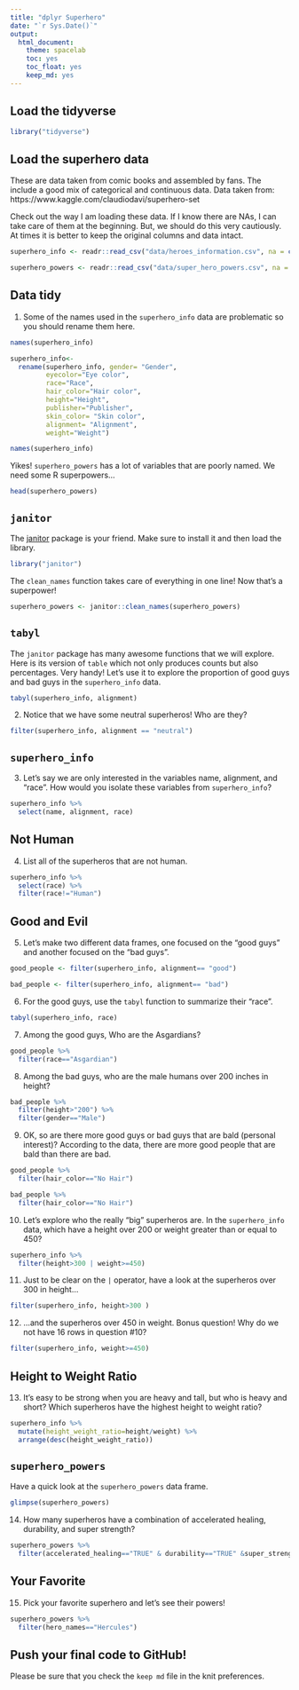 ```yaml
---
title: "dplyr Superhero"
date: "`r Sys.Date()`"
output:
  html_document: 
    theme: spacelab
    toc: yes
    toc_float: yes
    keep_md: yes
---
```


## Load the tidyverse
```r
library("tidyverse")
```

## Load the superhero data
These are data taken from comic books and assembled by fans. The include a good mix of categorical and continuous data.  Data taken from: https://www.kaggle.com/claudiodavi/superhero-set  

Check out the way I am loading these data. If I know there are NAs, I can take care of them at the beginning. But, we should do this very cautiously. At times it is better to keep the original columns and data intact.  
```r
superhero_info <- readr::read_csv("data/heroes_information.csv", na = c("", "-99", "-"))
```

```r
superhero_powers <- readr::read_csv("data/super_hero_powers.csv", na = c("", "-99", "-"))
```

## Data tidy
1. Some of the names used in the `superhero_info` data are problematic so you should rename them here.  
```r
names(superhero_info)
```

```r
superhero_info<-
  rename(superhero_info, gender= "Gender",
         eyecolor="Eye color",
         race="Race",
         hair_color="Hair color",
         height="Height",
         publisher="Publisher",
         skin_color= "Skin color",
         alignment= "Alignment",
         weight="Weight")
```

```r
names(superhero_info)
```


Yikes! `superhero_powers` has a lot of variables that are poorly named. We need some R superpowers...
```r
head(superhero_powers)
```

## `janitor`
The [janitor](https://garthtarr.github.io/meatR/janitor.html) package is your friend. Make sure to install it and then load the library.  
```r
library("janitor")
```

The `clean_names` function takes care of everything in one line! Now that's a superpower!
```r
superhero_powers <- janitor::clean_names(superhero_powers)
```

## `tabyl`
The `janitor` package has many awesome functions that we will explore. Here is its version of `table` which not only produces counts but also percentages. Very handy! Let's use it to explore the proportion of good guys and bad guys in the `superhero_info` data.  

```r
tabyl(superhero_info, alignment)
```

2. Notice that we have some neutral superheros! Who are they?
```r
filter(superhero_info, alignment == "neutral")
```

## `superhero_info`
3. Let's say we are only interested in the variables name, alignment, and "race". How would you isolate these variables from `superhero_info`?
```r
superhero_info %>% 
  select(name, alignment, race)

```

## Not Human
4. List all of the superheros that are not human.
```r
superhero_info %>% 
  select(race) %>% 
  filter(race!="Human")

```

## Good and Evil
5. Let's make two different data frames, one focused on the "good guys" and another focused on the "bad guys".
```r
good_people <- filter(superhero_info, alignment== "good")
```

```r
bad_people <- filter(superhero_info, alignment== "bad")
```

6. For the good guys, use the `tabyl` function to summarize their "race".
```r
tabyl(superhero_info, race) 
```

7. Among the good guys, Who are the Asgardians?
```r
good_people %>% 
  filter(race=="Asgardian")
```

8. Among the bad guys, who are the male humans over 200 inches in height?
```r
bad_people %>% 
  filter(height>"200") %>% 
  filter(gender=="Male")


```

9. OK, so are there more good guys or bad guys that are bald (personal interest)?
According to the data, there are more good people that are bald than there are bad. 

```r
good_people %>% 
  filter(hair_color=="No Hair")
```
```r
bad_people %>% 
  filter(hair_color=="No Hair")
```

10. Let's explore who the really "big" superheros are. In the `superhero_info` data, which have a height over 200 or weight greater than or equal to 450?
```r
superhero_info %>% 
  filter(height>300 | weight>=450)
```

11. Just to be clear on the `|` operator,  have a look at the superheros over 300 in height...
```r
filter(superhero_info, height>300 )
```


12. ...and the superheros over 450 in weight. Bonus question! Why do we not have 16 rows in question #10?
```r
filter(superhero_info, weight>=450)
```

## Height to Weight Ratio
13. It's easy to be strong when you are heavy and tall, but who is heavy and short? Which superheros have the highest height to weight ratio?
```r
superhero_info %>% 
  mutate(height_weight_ratio=height/weight) %>% 
  arrange(desc(height_weight_ratio))
```

## `superhero_powers`
Have a quick look at the `superhero_powers` data frame.  
```r
glimpse(superhero_powers)
```



14. How many superheros have a combination of accelerated healing, durability, and super strength?
```r
superhero_powers %>% 
  filter(accelerated_healing=="TRUE" & durability=="TRUE" &super_strength=="TRUE")
```

## Your Favorite
15. Pick your favorite superhero and let's see their powers!
```r
superhero_powers %>% 
  filter(hero_names=="Hercules")
```

## Push your final code to GitHub!
Please be sure that you check the `keep md` file in the knit preferences.   